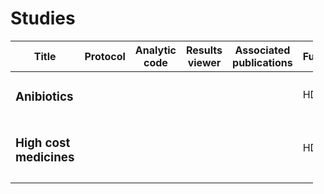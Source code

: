 # Studies

+-------------------------+----------+---------------+----------------+-------------------------+---------+
| Title                   | Protocol | Analytic code | Results viewer | Associated publications | Funding |
+=========================+==========+===============+================+=========================+=========+
| ### Anibiotics          |          |               |                |                         | HDR UK  |
+-------------------------+----------+---------------+----------------+-------------------------+---------+
| ### High cost medicines |          |               |                |                         | HDR UK  |
+-------------------------+----------+---------------+----------------+-------------------------+---------+
|                         |          |               |                |                         |         |
+-------------------------+----------+---------------+----------------+-------------------------+---------+

## 
